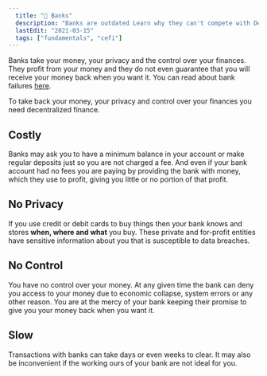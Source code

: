 ```yaml
---
  title: "🏦 Banks"
  description: "Banks are outdated Learn why they can't compete with DeFi."
  lastEdit: "2021-03-15"
  tags: ["fundamentals", "cefi"]
---
```


Banks take your money, your privacy and the control over your finances. They profit from your money and they do not even guarantee that you will receive your money back when you want it. You can read about bank failures [here](https://en.wikipedia.org/wiki/Bank_failure).

To take back your money, your privacy and control over your finances you need decentralized finance.

## Costly

Banks may ask you to have a minimum balance in your account or make regular deposits just so you are not charged a fee. And even if your bank account had no fees you are paying by providing the bank with money, which they use to profit, giving you little or no portion of that profit.

## No Privacy

If you use credit or debit cards to buy things then your bank knows and stores **when, where and what** you buy. These private and for-profit entities have sensitive information about you that is susceptible to data breaches.

## No Control

You have no control over your money. At any given time the bank can deny you access to your money due to economic collapse, system errors or any other reason. You are at the mercy of your bank keeping their promise to give you your money back when you want it.

## Slow

Transactions with banks can take days or even weeks to clear. It may also be inconvenient if the working ours of your bank are not ideal for you.

